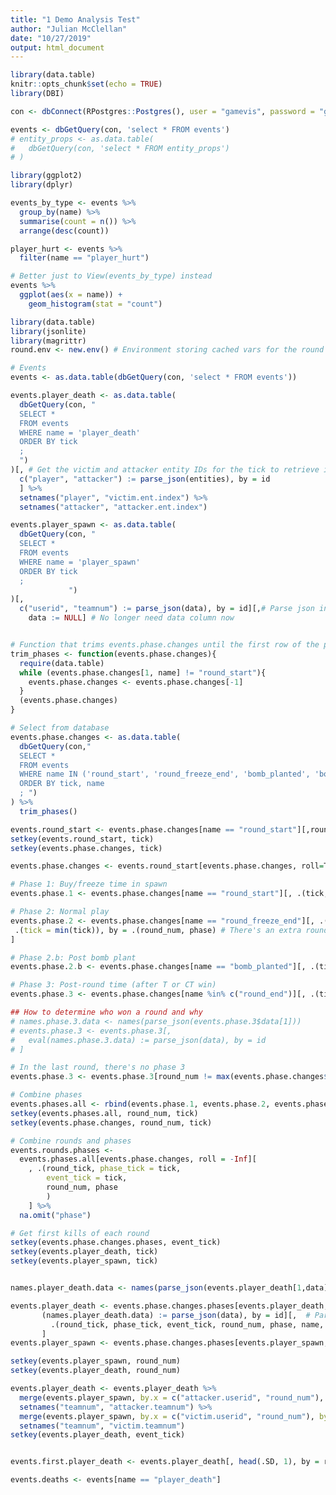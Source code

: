 ```yaml
---
title: "1 Demo Analysis Test"
author: "Julian McClellan"
date: "10/27/2019"
output: html_document
---
```


```r
library(data.table)
knitr::opts_chunk$set(echo = TRUE)
library(DBI)

con <- dbConnect(RPostgres::Postgres(), user = "gamevis", password = "gamevis")

events <- dbGetQuery(con, 'select * FROM events')
# entity_props <- as.data.table(
#   dbGetQuery(con, 'select * FROM entity_props')
# )
```


```r
library(ggplot2)
library(dplyr)

events_by_type <- events %>%
  group_by(name) %>%
  summarise(count = n()) %>%
  arrange(desc(count))

player_hurt <- events %>%
  filter(name == "player_hurt")

# Better just to View(events_by_type) instead
events %>%
  ggplot(aes(x = name)) +
    geom_histogram(stat = "count")
```

```r
library(data.table)
library(jsonlite)
library(magrittr)
round.env <- new.env() # Environment storing cached vars for the round

# Events
events <- as.data.table(dbGetQuery(con, 'select * FROM events'))

events.player_death <- as.data.table(
  dbGetQuery(con, "
  SELECT * 
  FROM events
  WHERE name = 'player_death'
  ORDER BY tick
  ;
  ")
)[, # Get the victim and attacker entity IDs for the tick to retrieve information later if needed
  c("player", "attacker") := parse_json(entities), by = id
  ] %>%
  setnames("player", "victim.ent.index") %>%
  setnames("attacker", "attacker.ent.index")

events.player_spawn <- as.data.table(
  dbGetQuery(con, "
  SELECT *
  FROM events
  WHERE name = 'player_spawn'
  ORDER BY tick
  ;
             ")
)[, 
  c("userid", "teamnum") := parse_json(data), by = id][,# Parse json in data column to actual columns
    data := NULL] # No longer need data column now


# Function that trims events.phase.changes until the first row of the phases is the start of a round
trim_phases <- function(events.phase.changes){
  require(data.table)
  while (events.phase.changes[1, name] != "round_start"){
    events.phase.changes <- events.phase.changes[-1] 
  }
  (events.phase.changes)
}

# Select from database
events.phase.changes <- as.data.table(
  dbGetQuery(con,"
  SELECT *
  FROM events
  WHERE name IN ('round_start', 'round_freeze_end', 'bomb_planted', 'bomb_exploded', 'bomb_defused', 'round_end')
  ORDER BY tick, name
  ; ")
) %>%
  trim_phases()

events.round_start <- events.phase.changes[name == "round_start"][,round_num := 1:.N][, .(tick, round_num, round_tick = tick)]
setkey(events.round_start, tick)
setkey(events.phase.changes, tick)

events.phase.changes <- events.round_start[events.phase.changes, roll=T]

# Phase 1: Buy/freeze time in spawn
events.phase.1 <- events.phase.changes[name == "round_start"][, .(tick, round_num)][, phase := 1]

# Phase 2: Normal play
events.phase.2 <- events.phase.changes[name == "round_freeze_end"][, .(tick, round_num)][, phase := 2][,
 .(tick = min(tick)), by = .(round_num, phase) # There's an extra round_freeze_end in the last round (21) that's the same tick as the round_end that signals the end of the game
]

# Phase 2.b: Post bomb plant
events.phase.2.b <- events.phase.changes[name == "bomb_planted"][, .(tick, round_num)][, phase := "2.b"]

# Phase 3: Post-round time (after T or CT win)
events.phase.3 <- events.phase.changes[name %in% c("round_end")][, .(tick, round_num)][, phase := 3]

## How to determine who won a round and why
# names.phase.3.data <- names(parse_json(events.phase.3$data[1]))
# events.phase.3 <- events.phase.3[,
#   eval(names.phase.3.data) := parse_json(data), by = id 
# ]

# In the last round, there's no phase 3
events.phase.3 <- events.phase.3[round_num != max(events.phase.changes$round_num)]

# Combine phases
events.phases.all <- rbind(events.phase.1, events.phase.2, events.phase.2.b, events.phase.3)
setkey(events.phases.all, round_num, tick)
setkey(events.phase.changes, round_num, tick)

# Combine rounds and phases
events.rounds.phases <- 
  events.phases.all[events.phase.changes, roll = -Inf][
    , .(round_tick, phase_tick = tick, 
        event_tick = tick,
        round_num, phase
        )
    ] %>%
  na.omit("phase")

# Get first kills of each round
setkey(events.phase.changes.phases, event_tick)
setkey(events.player_death, tick)
setkey(events.player_spawn, tick)


names.player_death.data <- names(parse_json(events.player_death[1,data]))

events.player_death <- events.phase.changes.phases[events.player_death, roll = T][,
       (names.player_death.data) := parse_json(data), by = id][,  # Parse attacker userID as well
         .(round_tick, phase_tick, event_tick, round_num, phase, name, attacker.userid = attacker, victim.userid = userid, attacker.ent.index, victim.ent.index)        
       ]
events.player_spawn <- events.phase.changes.phases[events.player_spawn, roll = T][, .(round_num, userid, teamnum)] %>% na.omit(cols = c("round_num"))

setkey(events.player_spawn, round_num)
setkey(events.player_death, round_num)

events.player_death <- events.player_death %>%
  merge(events.player_spawn, by.x = c("attacker.userid", "round_num"), by.y = c("userid", "round_num")) %>% 
  setnames("teamnum", "attacker.teamnum") %>%
  merge(events.player_spawn, by.x = c("victim.userid", "round_num"), by.y = c("userid", "round_num"), sort = F) %>%
  setnames("teamnum", "victim.teamnum")
setkey(events.player_death, event_tick)


events.first.player_death <- events.player_death[, head(.SD, 1), by = round_num][, .(round_tick, phase_tick, event_tick, round_num, phase, name, attacker.userid, attacker.teamnum, attacker.ent.index, victim.userid, victim.teamnum, victim.ent.index)]
```

```r
events.deaths <- events[name == "player_death"]
```


